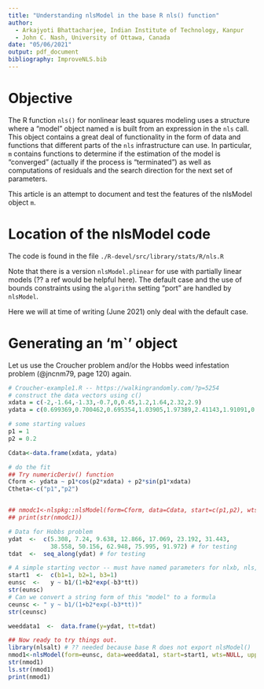```yaml
---
title: "Understanding nlsModel in the base R nls() function"
author:
  - Arkajyoti Bhattacharjee, Indian Institute of Technology, Kanpur
  - John C. Nash, University of Ottawa, Canada
date: "05/06/2021"
output: pdf_document
bibliography: ImproveNLS.bib
---
```


<!-- - Heather Turner, University of Warwick, UK -->

# Objective

The R function `nls()` for nonlinear least squares modeling uses a structure where
a "model" object named `m` is built from an expression in the `nls` call. This 
object contains a great deal of functionality in the form of data and functions that
different parts of the `nls` infrastructure can use. In particular, `m` contains
functions to determine if the estimation of the model is "converged" (actually if
the process is "terminated") as well as computations of residuals and the search
direction for the next set of parameters. 

This article is an attempt to document and test the features of the nlsModel object `m`.

# Location of the nlsModel code

The code is found in the file `./R-devel/src/library/stats/R/nls.R` 

Note that there is a version `nlsModel.plinear` for use with partially linear models
(?? a ref would be helpful here). The default case and the use of bounds constraints
using the `algorithm` setting "port" are handled by `nlsModel`. 

Here we will at time of writing (June 2021) only deal with the default case.

# Generating an 'm`' object

Let us use the Croucher problem and/or the Hobbs weed infestation problem (@jncnm79, page 120) again.


```r
# Croucher-example1.R -- https://walkingrandomly.com/?p=5254
# construct the data vectors using c()
xdata = c(-2,-1.64,-1.33,-0.7,0,0.45,1.2,1.64,2.32,2.9)
ydata = c(0.699369,0.700462,0.695354,1.03905,1.97389,2.41143,1.91091,0.919576,-0.730975,-1.42001)

# some starting values
p1 = 1
p2 = 0.2

Cdata<-data.frame(xdata, ydata)

# do the fit
## Try numericDeriv() function
Cform <- ydata ~ p1*cos(p2*xdata) + p2*sin(p1*xdata)
Ctheta<-c("p1","p2")


## nmodc1<-nlspkg::nlsModel(form=Cform, data=Cdata, start=c(p1,p2), wts=NULL, upper=NULL, scaleOffset = 0, nDcentral = FALSE)
## print(str(nmodc1))

```

```r
# Data for Hobbs problem
ydat  <-  c(5.308, 7.24, 9.638, 12.866, 17.069, 23.192, 31.443, 
            38.558, 50.156, 62.948, 75.995, 91.972) # for testing
tdat  <-  seq_along(ydat) # for testing

# A simple starting vector -- must have named parameters for nlxb, nls, wrapnlsr.
start1  <-  c(b1=1, b2=1, b3=1)
eunsc  <-   y ~ b1/(1+b2*exp(-b3*tt))
str(eunsc)
# Can we convert a string form of this "model" to a formula
ceunsc <- " y ~ b1/(1+b2*exp(-b3*tt))"
str(ceunsc)

weeddata1  <-  data.frame(y=ydat, tt=tdat)

## Now ready to try things out.
library(nlsalt) # ?? needed because base R does not export nlsModel()
nmod1<-nlsModel(form=eunsc, data=weeddata1, start=start1, wts=NULL, upper=NULL, scaleOffset = 0, nDcentral = FALSE)
str(nmod1)
ls.str(nmod1)
print(nmod1)
```

